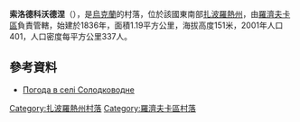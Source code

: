 {{coord|47|34|9|N|36|46|15|E|scale:100000|display=title}}

'''索洛德科沃德涅'''（{{lang-uk|Солодководне}}），是[[烏克蘭|烏克蘭]]的村落，位於該國東南部[[扎波羅熱州|扎波羅熱州]]，由[[羅濟夫卡區|羅濟夫卡區]]負責管轄，始建於1836年，面積1.19平方公里，海拔高度151米，2001年人口401，人口密度每平方公里337人。

==參考資料==
* [http://weather.in.ua/ua/zaporozhskaja/24459 Погода в селі Солодководне]

[[Category:扎波羅熱州村落|Category:扎波羅熱州村落]]
[[Category:羅濟夫卡區村落|Category:羅濟夫卡區村落]]


{{Zaporizhia-geo-stub}}